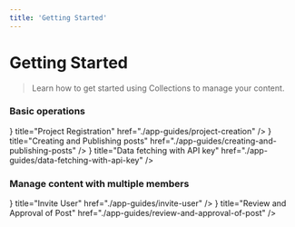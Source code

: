 ```yaml
---
title: 'Getting Started'
---
```



# Getting Started

> Learn how to get started using Collections to manage your content.

### Basic operations

<Cards>
  <Card icon={<CardIcon />} title="Project Registration" href="./app-guides/project-creation" />
  <Card
    icon={<CardIcon />}
    title="Creating and Publishing posts"
    href="./app-guides/creating-and-publishing-posts"
  />
  <Card
    icon={<CardIcon />}
    title="Data fetching with API key"
    href="./app-guides/data-fetching-with-api-key"
  />
</Cards>

### Manage content with multiple members

<Cards>
  <Card icon={<CardIcon />} title="Invite User" href="./app-guides/invite-user" />
  <Card
    icon={<CardIcon />}
    title="Review and Approval of Post"
    href="./app-guides/review-and-approval-of-post"
  />
</Cards>
